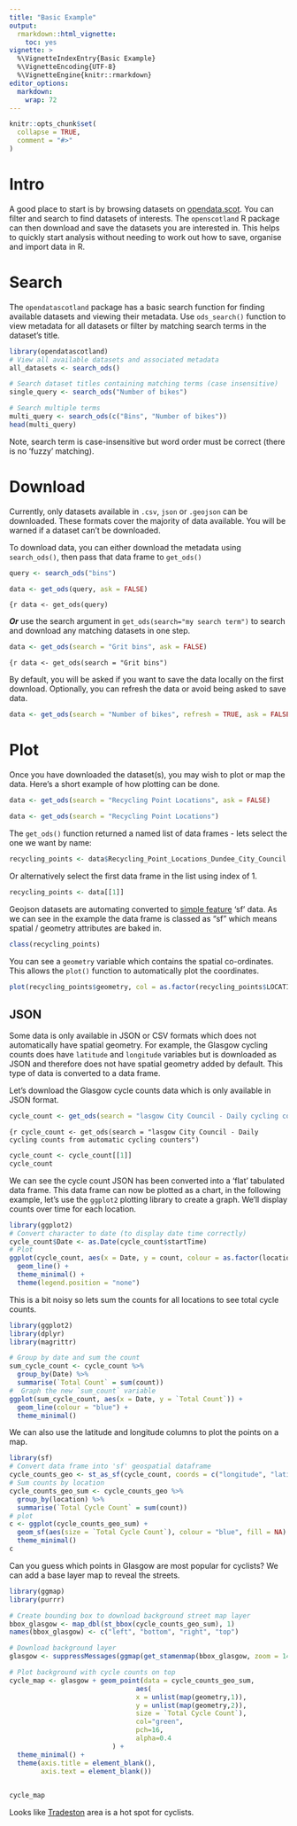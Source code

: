 ```yaml
---
title: "Basic Example"
output: 
  rmarkdown::html_vignette:
    toc: yes
vignette: >
  %\VignetteIndexEntry{Basic Example}
  %\VignetteEncoding{UTF-8}
  %\VignetteEngine{knitr::rmarkdown}
editor_options: 
  markdown: 
    wrap: 72
---
```


```r
knitr::opts_chunk$set(
  collapse = TRUE,
  comment = "#>"
)
```

# Intro

A good place to start is by browsing datasets on
[opendata.scot](https://opendata.scot/). You can filter and search to
find datasets of interests. The `openscotland` R package can then
download and save the datasets you are interested in. This helps to
quickly start analysis without needing to work out how to save, organise
and import data in R.

# Search

The `opendatascotland` package has a basic search function for finding
available datasets and viewing their metadata. Use `ods_search()`
function to view metadata for all datasets or filter by matching search
terms in the dataset's title.

```r
library(opendatascotland)
# View all available datasets and associated metadata
all_datasets <- search_ods()

# Search dataset titles containing matching terms (case insensitive)
single_query <- search_ods("Number of bikes")

# Search multiple terms
multi_query <- search_ods(c("Bins", "Number of bikes"))
head(multi_query)
```

Note, search term is case-insensitive but word order must be correct
(there is no 'fuzzy' matching).

# Download

Currently, only datasets available in `.csv`, `json` or `.geojson` can
be downloaded. These formats cover the majority of data available. You
will be warned if a dataset can't be downloaded.

To download data, you can either download the metadata using
`search_ods()`, then pass that data frame to `get_ods()`

```r
query <- search_ods("bins")
```

```r
data <- get_ods(query, ask = FALSE)
```

``` {r
data <- get_ods(query)
```

***Or*** use the search argument in `get_ods(search="my search term")`
to search and download any matching datasets in one step.

```r
data <- get_ods(search = "Grit bins", ask = FALSE)
```

``` {r
data <- get_ods(search = "Grit bins")
```

By default, you will be asked if you want to save the data locally on
the first download. Optionally, you can refresh the data or avoid being
asked to save data.

``` r
data <- get_ods(search = "Number of bikes", refresh = TRUE, ask = FALSE)
```

# Plot

Once you have downloaded the dataset(s), you may wish to plot or map the
data. Here's a short example of how plotting can be done.

```r
data <- get_ods(search = "Recycling Point Locations", ask = FALSE)
```

``` r
data <- get_ods(search = "Recycling Point Locations")
```

The `get_ods()` function returned a named list of data frames - lets
select the one we want by name:

```r
recycling_points <- data$Recycling_Point_Locations_Dundee_City_Council
```

Or alternatively select the first data frame in the list using index of
1.

```r
recycling_points <- data[[1]]
```

Geojson datasets are automating converted to [simple
feature](https://r-spatial.github.io/sf/) 'sf' data. As we can see in
the example the data frame is classed as "sf" which means spatial /
geometry attributes are baked in.

```r
class(recycling_points) 
```

You can see a `geometry` variable which contains the spatial
co-ordinates. This allows the `plot()` function to automatically plot
the coordinates.

```r
plot(recycling_points$geometry, col = as.factor(recycling_points$LOCATION))
```

## JSON

Some data is only available in JSON or CSV formats which does not
automatically have spatial geometry. For example, the Glasgow cycling
counts does have `latitude` and `longitude` variables but is downloaded
as JSON and therefore does not have spatial geometry added by default.
This type of data is converted to a data frame.

Let's download the Glasgow cycle counts data which is only available in
JSON format.

```r
cycle_count <- get_ods(search = "lasgow City Council - Daily cycling counts from automatic cycling counters", ask = FALSE, refresh = TRUE)
```

``` {r
cycle_count <- get_ods(search = "lasgow City Council - Daily cycling counts from automatic cycling counters")
```

```r
cycle_count <- cycle_count[[1]]
cycle_count
```

We can see the cycle count JSON has been converted into a 'flat'
tabulated data frame. This data frame can now be plotted as a chart, in
the following example, let's use the `ggplot2` plotting library to
create a graph. We'll display counts over time for each location.

```r
library(ggplot2)
# Convert character to date (to display date time correctly) 
cycle_count$Date <- as.Date(cycle_count$startTime)
# Plot
ggplot(cycle_count, aes(x = Date, y = count, colour = as.factor(location))) +
  geom_line() +
  theme_minimal() +
  theme(legend.position = "none")

```

This is a bit noisy so lets sum the counts for all locations to see
total cycle counts.

```r
library(ggplot2)
library(dplyr)
library(magrittr)

# Group by date and sum the count
sum_cycle_count <- cycle_count %>%
  group_by(Date) %>% 
  summarise(`Total Count` = sum(count))
#  Graph the new `sum_count` variable
ggplot(sum_cycle_count, aes(x = Date, y = `Total Count`)) + 
  geom_line(colour = "blue") +
  theme_minimal()

```

We can also use the latitude and longitude columns to plot the points on
a map.

```r
library(sf)
# Convert data frame into 'sf' geospatial dataframe
cycle_counts_geo <- st_as_sf(cycle_count, coords = c("longitude", "latitude"))
# Sum counts by location
cycle_counts_geo_sum <- cycle_counts_geo %>%
  group_by(location) %>% 
  summarise(`Total Cycle Count` = sum(count))
# plot
c <- ggplot(cycle_counts_geo_sum) +
  geom_sf(aes(size = `Total Cycle Count`), colour = "blue", fill = NA) +
  theme_minimal()
c
```

Can you guess which points in Glasgow are most popular for cyclists? We
can add a base layer map to reveal the streets.

```r
library(ggmap)
library(purrr)

# Create bounding box to download background street map layer
bbox_glasgow <- map_dbl(st_bbox(cycle_counts_geo_sum), 1)
names(bbox_glasgow) <- c("left", "bottom", "right", "top")

# Download background layer
glasgow <- suppressMessages(ggmap(get_stamenmap(bbox_glasgow, zoom = 14)))

# Plot background with cycle counts on top
cycle_map <- glasgow + geom_point(data = cycle_counts_geo_sum,
                                aes(
                                x = unlist(map(geometry,1)),
                                y = unlist(map(geometry,2)),
                                size = `Total Cycle Count`),
                                col="green", 
                                pch=16, 
                                alpha=0.4
                          ) + 
  theme_minimal() + 
  theme(axis.title = element_blank(),
        axis.text = element_blank())
  

cycle_map 
```

Looks like
[Tradeston](https://www.openstreetmap.org/#map=16/55.8530/-4.2606) area
is a hot spot for cyclists.
